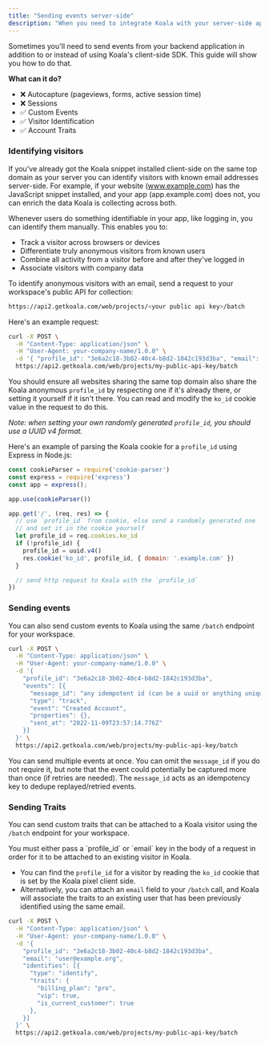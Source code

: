 ```yaml
---
title: "Sending events server-side"
description: "When you need to integrate Koala with your server-side application."
---
```


Sometimes you'll need to send events from your backend application in addition to or instead of using Koala's client-side SDK. This guide will show you how to do that.

**What can it do?**
- ❌ Autocapture (pageviews, forms, active session time)
- ❌ Sessions
- ✅ Custom Events
- ✅ Visitor Identification
- ✅ Account Traits

### Identifying visitors

If you've already got the Koala snippet installed client-side on the same top domain as your server you can identify visitors with known email addresses server-side. For example, if your website (www.example.com) has the JavaScript snippet installed, and your app (app.example.com) does not, you can enrich the data Koala is collecting across both.

Whenever users do something identifiable in your app, like logging in, you can identify them manually. This enables you to:
- Track a visitor across browsers or devices
- Differentiate truly anonymous visitors from known users
- Combine all activity from a visitor before and after they've logged in
- Associate visitors with company data

To identify anonymous visitors with an email, send a request to your workspace's public API for collection:

```sh Tracking API Endpoint
https://api2.getkoala.com/web/projects/<your public api key>/batch
```

Here's an example request:
```sh Example Request
curl -X POST \
  -H "Content-Type: application/json" \
  -H "User-Agent: your-company-name/1.0.0" \
  -d '{ "profile_id": "3e6a2c18-3b02-40c4-b8d2-1842c193d3ba", "email": "person@example.com" }' \
  https://api2.getkoala.com/web/projects/my-public-api-key/batch
```

You should ensure all websites sharing the same top domain also share the Koala anonymous `profile_id` by respecting one if it's already there, or setting it yourself if it isn't there. You can read and modify the `ko_id` cookie value in the request to do this.

*Note: when setting your own randomly generated `profile_id`, you should use a UUID v4 format.*

Here's an example of parsing the Koala cookie for a `profile_id` using Express in Node.js:


```js Node.js Express Example
const cookieParser = require('cookie-parser')
const express = require('express')
const app = express();

app.use(cookieParser())

app.get('/', (req, res) => {
  // use `profile_id` from cookie, else send a randomly generated one
  // and set it in the cookie yourself
  let profile_id = req.cookies.ko_id
  if (!profile_id) {
    profile_id = uuid.v4()
    res.cookie('ko_id', profile_id, { domain: '.example.com' })
  }

  // send http request to Koala with the `profile_id`
})
```

### Sending events

You can also send custom events to Koala using the same `/batch` endpoint for your workspace.

```sh Example Request
curl -X POST \
  -H "Content-Type: application/json" \
  -H "User-Agent: your-company-name/1.0.0" \
  -d '{
    "profile_id": "3e6a2c18-3b02-40c4-b8d2-1842c193d3ba",
    "events": [{
      "message_id": "any idempotent id (can be a uuid or anything unique)",
      "type": "track",
      "event": "Created Account",
      "properties": {},
      "sent_at": "2022-11-09T23:57:14.776Z"
    }]
  }' \
  https://api2.getkoala.com/web/projects/my-public-api-key/batch
```

You can send multiple events at once. You can omit the `message_id` if you do not require it, but note that the event could potentially be captured more than once (if retries are needed). The `message_id` acts as an idempotency key to dedupe replayed/retried events.

### Sending Traits

You can send custom traits that can be attached to a Koala visitor using the `/batch` endpoint for your workspace.

<Note>
You must either pass a `profile_id` or `email` key in the body of a request in order for it to be attached to an existing visitor in Koala.

- You can find the `profile_id` for a visitor by reading the `ko_id` cookie that is set by the Koala pixel client side.
- Alternatively, you can attach an `email` field to your `/batch` call, and Koala will associate the traits to an existing user that has been previously identified using the same email.
</Note>

```sh Example Request
curl -X POST \
  -H "Content-Type: application/json" \
  -H "User-Agent: your-company-name/1.0.0" \
  -d '{
    "profile_id": "3e6a2c18-3b02-40c4-b8d2-1842c193d3ba",
    "email": "user@example.org",
    "identifies": [{
      "type": "identify",
      "traits": {
        "billing_plan": "pro",
        "vip": true,
        "is_current_customer": true
      },
    }]
  }' \
  https://api2.getkoala.com/web/projects/my-public-api-key/batch
```